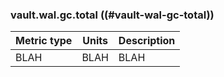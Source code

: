 ### vault.wal.gc.total ((#vault-wal-gc-total))

Metric type | Units | Description
----------- | ----- | -----------
BLAH     | BLAH    | BLAH